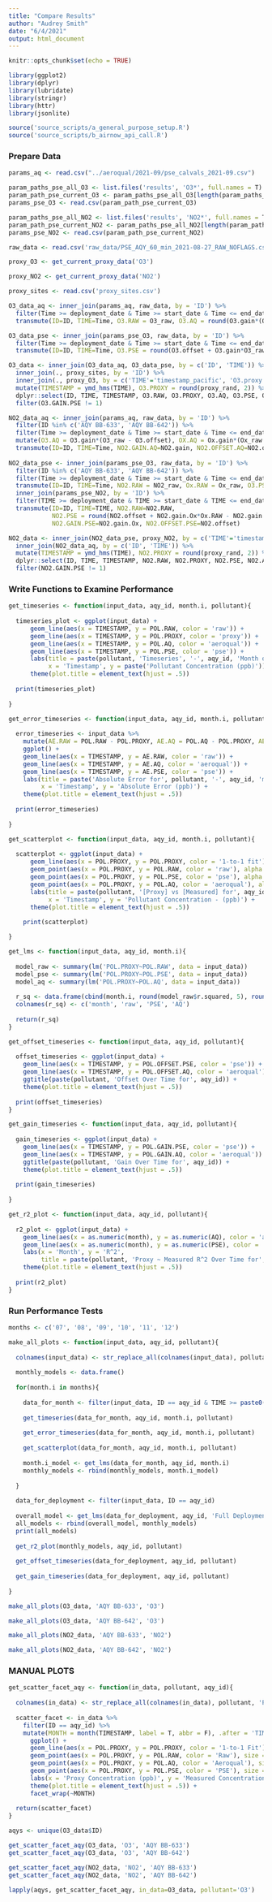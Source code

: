 ```yaml
---
title: "Compare Results"
author: "Audrey Smith"
date: "6/4/2021"
output: html_document
---
```


```r
knitr::opts_chunk$set(echo = TRUE)
```

```r
library(ggplot2)
library(dplyr)
library(lubridate)
library(stringr)
library(httr)
library(jsonlite)

source('source_scripts/a_general_purpose_setup.R')
source('source_scripts/b_airnow_api_call.R')
```

### Prepare Data
```r
params_aq <- read.csv("../aeroqual/2021-09/pse_calvals_2021-09.csv")

param_paths_pse_all_O3 <- list.files('results', 'O3*', full.names = T)
param_path_pse_current_O3 <- param_paths_pse_all_O3[length(param_paths_pse_all_O3)]
params_pse_O3 <- read.csv(param_path_pse_current_O3)

param_paths_pse_all_NO2 <- list.files('results', 'NO2*', full.names = T)
param_path_pse_current_NO2 <- param_paths_pse_all_NO2[length(param_paths_pse_all_NO2)]
params_pse_NO2 <- read.csv(param_path_pse_current_NO2)
```

```r
raw_data <- read.csv('raw_data/PSE_AQY_60_min_2021-08-27_RAW_NOFLAGS.csv')
```

```r
proxy_O3 <- get_current_proxy_data('O3')

proxy_NO2 <- get_current_proxy_data('NO2')

proxy_sites <- read.csv('proxy_sites.csv')
```

```r
O3_data_aq <- inner_join(params_aq, raw_data, by = 'ID') %>%
  filter(Time >= deployment_date & Time >= start_date & Time <= end_date & Time < 2021) %>%
  transmute(ID=ID, TIME=Time, O3.RAW = O3_raw, O3.AQ = round(O3.gain*(O3_raw - O3.offset), 2), O3.GAIN.AQ=O3.gain, O3.OFFSET.AQ=O3.offset)

O3_data_pse <- inner_join(params_pse_O3, raw_data, by = 'ID') %>%
  filter(Time >= deployment_date & Time >= start_date & Time <= end_date & Time < 2021) %>%
  transmute(ID=ID, TIME=Time, O3.PSE = round(O3.offset + O3.gain*O3_raw, 2), O3.GAIN.PSE=O3.gain, O3.OFFSET.PSE=O3.offset)

O3_data <- inner_join(O3_data_aq, O3_data_pse, by = c('ID', 'TIME')) %>%
  inner_join(., proxy_sites, by = 'ID') %>%
  inner_join(., proxy_O3, by = c('TIME'='timestamp_pacific', 'O3.proxy'='proxy_site')) %>%
  mutate(TIMESTAMP = ymd_hms(TIME), O3.PROXY = round(proxy_rand, 2)) %>%
  dplyr::select(ID, TIME, TIMESTAMP, O3.RAW, O3.PROXY, O3.AQ, O3.PSE, O3.GAIN.AQ, O3.GAIN.PSE, O3.OFFSET.AQ, O3.OFFSET.PSE) %>%
  filter(O3.GAIN.PSE != 1)
```

```r
NO2_data_aq <- inner_join(params_aq, raw_data, by = 'ID') %>%
  filter(ID %in% c('AQY BB-633', 'AQY BB-642')) %>%
  filter(Time >= deployment_date & Time >= start_date & Time <= end_date & Time < 2021) %>%
  mutate(O3.AQ = O3.gain*(O3_raw - O3.offset), OX.AQ = Ox.gain*(Ox_raw - Ox.offset), NO2.INT = OX.AQ-NO2.a.value*O3.AQ) %>%
  transmute(ID=ID, TIME=Time, NO2.GAIN.AQ=NO2.gain, NO2.OFFSET.AQ=NO2.offset, NO2.AQ = round(NO2.gain*(NO2.INT - NO2.offset), 2))
  
NO2_data_pse <- inner_join(params_pse_O3, raw_data, by = 'ID') %>%
  filter(ID %in% c('AQY BB-633', 'AQY BB-642')) %>%
  filter(Time >= deployment_date & Time >= start_date & Time <= end_date & Time < 2021) %>%
  transmute(ID=ID, TIME=Time, NO2.RAW = NO2_raw, Ox.RAW = Ox_raw, O3.PSE = round(O3.offset + O3.gain*O3_raw, 2)) %>%
  inner_join(params_pse_NO2, by = 'ID') %>%
  filter(TIME >= deployment_date & TIME >= start_date & TIME <= end_date & TIME < 2021) %>%
  transmute(ID=ID, TIME=TIME, NO2.RAW=NO2.RAW, 
            NO2.PSE = round(NO2.offset + NO2.gain.Ox*Ox.RAW - NO2.gain.O3*O3.PSE, 2),
            NO2.GAIN.PSE=NO2.gain.Ox, NO2.OFFSET.PSE=NO2.offset)

NO2_data <- inner_join(NO2_data_pse, proxy_NO2, by = c('TIME'='timestamp_pacific')) %>%
  inner_join(NO2_data_aq, by = c('ID', 'TIME')) %>%
  mutate(TIMESTAMP = ymd_hms(TIME), NO2.PROXY = round(proxy_rand, 2)) %>%
  dplyr::select(ID, TIME, TIMESTAMP, NO2.RAW, NO2.PROXY, NO2.PSE, NO2.AQ, NO2.GAIN.PSE, NO2.GAIN.AQ, NO2.OFFSET.PSE, NO2.OFFSET.AQ) %>%
  filter(NO2.GAIN.PSE != 1)
```

### Write Functions to Examine Performance
```r
get_timeseries <- function(input_data, aqy_id, month.i, pollutant){
  
  timeseries_plot <- ggplot(input_data) +
      geom_line(aes(x = TIMESTAMP, y = POL.RAW, color = 'raw')) +
      geom_line(aes(x = TIMESTAMP, y = POL.PROXY, color = 'proxy')) +
      geom_line(aes(x = TIMESTAMP, y = POL.AQ, color = 'aeroqual')) +
      geom_line(aes(x = TIMESTAMP, y = POL.PSE, color = 'pse')) +
      labs(title = paste(pollutant, 'Timeseries', '-', aqy_id, 'Month of', month.i), 
           x = 'Timestamp', y = paste('Pollutant Concentration (ppb)')) +
      theme(plot.title = element_text(hjust = .5))
  
  print(timeseries_plot)
  
}
```

```r
get_error_timeseries <- function(input_data, aqy_id, month.i, pollutant){
  
  error_timeseries <- input_data %>%
    mutate(AE.RAW = POL.RAW - POL.PROXY, AE.AQ = POL.AQ - POL.PROXY, AE.PSE = POL.PSE - POL.PROXY) %>%
    ggplot() +
    geom_line(aes(x = TIMESTAMP, y = AE.RAW, color = 'raw')) +
    geom_line(aes(x = TIMESTAMP, y = AE.AQ, color = 'aeroqual')) +
    geom_line(aes(x = TIMESTAMP, y = AE.PSE, color = 'pse')) +
    labs(title = paste('Absolute Error for', pollutant, '-', aqy_id, 'month of', month.i), 
         x = 'Timestamp', y = 'Absolute Error (ppb)') +
    theme(plot.title = element_text(hjust = .5))
  
  print(error_timeseries)
  
}
```

```r
get_scatterplot <- function(input_data, aqy_id, month.i, pollutant){
  
  scatterplot <- ggplot(input_data) +
      geom_line(aes(x = POL.PROXY, y = POL.PROXY, color = '1-to-1 fit')) +
      geom_point(aes(x = POL.PROXY, y = POL.RAW, color = 'raw'), alpha = .5) +
      geom_point(aes(x = POL.PROXY, y = POL.PSE, color = 'pse'), alpha = .5) +
      geom_point(aes(x = POL.PROXY, y = POL.AQ, color = 'aeroqual'), alpha = .5) +
      labs(title = paste(pollutant, '[Proxy] vs [Measured] for', aqy_id, 'month of', month.i), 
           x = 'Timestamp', y = 'Pollutant Concentration - (ppb)') +
      theme(plot.title = element_text(hjust = .5))
      
    print(scatterplot)

}
```

```r
get_lms <- function(input_data, aqy_id, month.i){
  
  model_raw <- summary(lm('POL.PROXY~POL.RAW', data = input_data))
  model_pse <- summary(lm('POL.PROXY~POL.PSE', data = input_data))
  model_aq <- summary(lm('POL.PROXY~POL.AQ', data = input_data))
  
  r_sq <- data.frame(cbind(month.i, round(model_raw$r.squared, 5), round(model_pse$r.squared, 5), round(model_aq$r.squared, 5)))
  colnames(r_sq) <- c('month', 'raw', 'PSE', 'AQ')
  
  return(r_sq)
}
```

```r
get_offset_timeseries <- function(input_data, aqy_id, pollutant){
  
  offset_timeseries <- ggplot(input_data) +
    geom_line(aes(x = TIMESTAMP, y = POL.OFFSET.PSE, color = 'pse')) +
    geom_line(aes(x = TIMESTAMP, y = POL.OFFSET.AQ, color = 'aeroqual'))  +
    ggtitle(paste(pollutant, 'Offset Over Time for', aqy_id)) +
    theme(plot.title = element_text(hjust = .5))
  
  print(offset_timeseries)
}
```

```r
get_gain_timeseries <- function(input_data, aqy_id, pollutant){
  
  gain_timeseries <- ggplot(input_data) +
    geom_line(aes(x = TIMESTAMP, y = POL.GAIN.PSE, color = 'pse')) +
    geom_line(aes(x = TIMESTAMP, y = POL.GAIN.AQ, color = 'aeroqual')) +
    ggtitle(paste(pollutant, 'Gain Over Time for', aqy_id)) +
    theme(plot.title = element_text(hjust = .5))
  
  print(gain_timeseries)
  
}
```

```r
get_r2_plot <- function(input_data, aqy_id, pollutant){
  
  r2_plot <- ggplot(input_data) +
    geom_line(aes(x = as.numeric(month), y = as.numeric(AQ), color = 'aeroqual')) +
    geom_line(aes(x = as.numeric(month), y = as.numeric(PSE), color = 'pse')) +
    labs(x = 'Month', y = 'R^2', 
         title = paste(pollutant, 'Proxy ~ Measured R^2 Over Time for', aqy_id))  +
    theme(plot.title = element_text(hjust = .5))
  
  print(r2_plot)
}
```

### Run Performance Tests
```r
months <- c('07', '08', '09', '10', '11', '12')
```

```r
make_all_plots <- function(input_data, aqy_id, pollutant){
  
  colnames(input_data) <- str_replace_all(colnames(input_data), pollutant, 'POL')
  
  monthly_models <- data.frame()
  
  for(month.i in months){
    
    data_for_month <- filter(input_data, ID == aqy_id & TIME >= paste0('2020-', month.i, '-01 00:00:00') & TIME <= paste0('2020-', month.i, '-31 23:59:59'))
    
    get_timeseries(data_for_month, aqy_id, month.i, pollutant)
    
    get_error_timeseries(data_for_month, aqy_id, month.i, pollutant)
    
    get_scatterplot(data_for_month, aqy_id, month.i, pollutant)
    
    month.i_model <- get_lms(data_for_month, aqy_id, month.i)
    monthly_models <- rbind(monthly_models, month.i_model)
    
  }
  
  data_for_deployment <- filter(input_data, ID == aqy_id)
  
  overall_model <- get_lms(data_for_deployment, aqy_id, 'Full Deployment')
  all_models <- rbind(overall_model, monthly_models)
  print(all_models)
  
  get_r2_plot(monthly_models, aqy_id, pollutant)
  
  get_offset_timeseries(data_for_deployment, aqy_id, pollutant)
  
  get_gain_timeseries(data_for_deployment, aqy_id, pollutant)
  
}
```

```r
make_all_plots(O3_data, 'AQY BB-633', 'O3')
```

```r
make_all_plots(O3_data, 'AQY BB-642', 'O3')
```

```r
make_all_plots(NO2_data, 'AQY BB-633', 'NO2')
```

```r
make_all_plots(NO2_data, 'AQY BB-642', 'NO2')
```


### MANUAL PLOTS
```r
get_scatter_facet_aqy <- function(in_data, pollutant, aqy_id){
  
  colnames(in_data) <- str_replace_all(colnames(in_data), pollutant, 'POL')
  
  scatter_facet <- in_data %>%
    filter(ID == aqy_id) %>%
    mutate(MONTH = month(TIMESTAMP, label = T, abbr = F), .after = 'TIMESTAMP') %>%
      ggplot() + 
      geom_line(aes(x = POL.PROXY, y = POL.PROXY, color = '1-to-1 Fit')) +
      geom_point(aes(x = POL.PROXY, y = POL.RAW, color = 'Raw'), size = .5, alpha = .5) +
      geom_point(aes(x = POL.PROXY, y = POL.AQ, color = 'Aeroqual'), size = .5, alpha = .5) +
      geom_point(aes(x = POL.PROXY, y = POL.PSE, color = 'PSE'), size = .5, alpha = .5) +
      labs(x = 'Proxy Concentration (ppb)', y = 'Measured Concentration (ppb)', title = paste('Calibrated', pollutant, '& Proxy Values - ', aqy_id)) +
      theme(plot.title = element_text(hjust = .5)) +
      facet_wrap(~MONTH)
  
  return(scatter_facet)
}
```

```r
aqys <- unique(O3_data$ID)

get_scatter_facet_aqy(O3_data, 'O3', 'AQY BB-633')
get_scatter_facet_aqy(O3_data, 'O3', 'AQY BB-642')

get_scatter_facet_aqy(NO2_data, 'NO2', 'AQY BB-633')
get_scatter_facet_aqy(NO2_data, 'NO2', 'AQY BB-642')
```

```r
lapply(aqys, get_scatter_facet_aqy, in_data=O3_data, pollutant='O3')

```






















